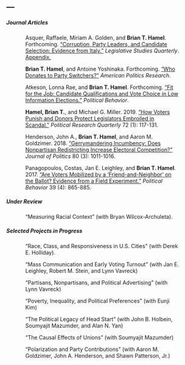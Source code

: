 ---
---

<link rel="stylesheet" href="styles.css" type="text/css">
<link rel="stylesheet" href="site_libs/academicons-1.8.6/css/academicons.css" type="text/css">

##### Journal Articles

<p style="margin-left:50px; margin-right:50px;">
Asquer, Raffaele, Miriam A. Golden, and **Brian T. Hamel**. Forthcoming. ["Corruption, Party Leaders, and Candidate Selection: Evidence from Italy."](files/working/italy_main.pdf) *Legislative Studies Quarterly*. [Appendix.](files/working/italy_appendix.pdf)
</p>

<p style="margin-left:50px; margin-right:50px;">
**Brian T. Hamel**, and Antoine Yoshinaka. Forthcoming. ["Who Donates to Party Switchers?"](https://journals.sagepub.com/doi/full/10.1177/1532673X19858336) *American Politics Research*.
</p>

<p style="margin-left:50px; margin-right:50px;">
Atkeson, Lonna Rae, and **Brian T. Hamel**. Forthcoming. ["Fit for the Job: Candidate Qualifications and Vote Choice in Low Information Elections."](https://link.springer.com/article/10.1007/s11109-018-9486-0) *Political Behavior*.
</p>

<p style="margin-left:50px; margin-right:50px;">
**Hamel, Brian T.**, and Michael G. Miller. 2019. ["How Voters Punish and Donors Protect Legislators Embroiled in Scandal."](https://journals.sagepub.com/doi/full/10.1177/1065912918781044) *Political Research Quarterly* 72 (1): 117-131.
</p>

<p style="margin-left:50px; margin-right:50px;">
Henderson, John A., **Brian T. Hamel**, and Aaron M. Goldzimer. 2018. ["Gerrymandering Incumbency: Does Nonpartisan Redistricting Increase Electoral Competition?"](https://www.journals.uchicago.edu/doi/abs/10.1086/697120) *Journal of Politics* 80 (3): 1011-1016.
</p>

<p style="margin-left:50px; margin-right:50px;">
Panagopoulos, Costas, Jan E. Leighley, and **Brian T. Hamel**. 2017. ["Are Voters Mobilized by a 'Friend-and-Neighbor' on the Ballot? Evidence from a Field Experiment."](https://link.springer.com/article/10.1007/s11109-016-9383-3) *Political Behavior* 39 (4): 865-885.
</p>

##### Under Review

<p style="margin-left:50px; margin-right:50px;">
"Measuring Racial Context" (with Bryan Wilcox-Archuleta). 
</p>

##### Selected Projects in Progress

<p style="margin-left:50px; margin-right:50px;">
"Race, Class, and Responsiveness in U.S. Cities" (with Derek E. Holliday). 
</p>

<p style="margin-left:50px; margin-right:50px;">
"Mass Communication and Early Voting Turnout" (with Jan E. Leighley, Robert M. Stein, and Lynn Vavreck)
</p>

<p style="margin-left:50px; margin-right:50px;">
"Partisans, Nonpartisans, and Political Advertising" (with Lynn Vavreck)
</p>

<p style="margin-left:50px; margin-right:50px;">
"Poverty, Inequality, and Political Preferences" (with Eunji Kim)
</p>

<p style="margin-left:50px; margin-right:50px;">
"The Political Legacy of Head Start" (with John B. Holbein, Soumyajit Mazumder, and Alan N. Yan)
</p>

<p style="margin-left:50px; margin-right:50px;">
"The Causal Effects of Unions" (with Soumyajit Mazumder)
</p>

<p style="margin-left:50px; margin-right:50px;">
"Polarization and Party Contributions" (with Aaron M. Goldzimer, John A. Henderson, and Shawn Patterson, Jr.)
</p>


